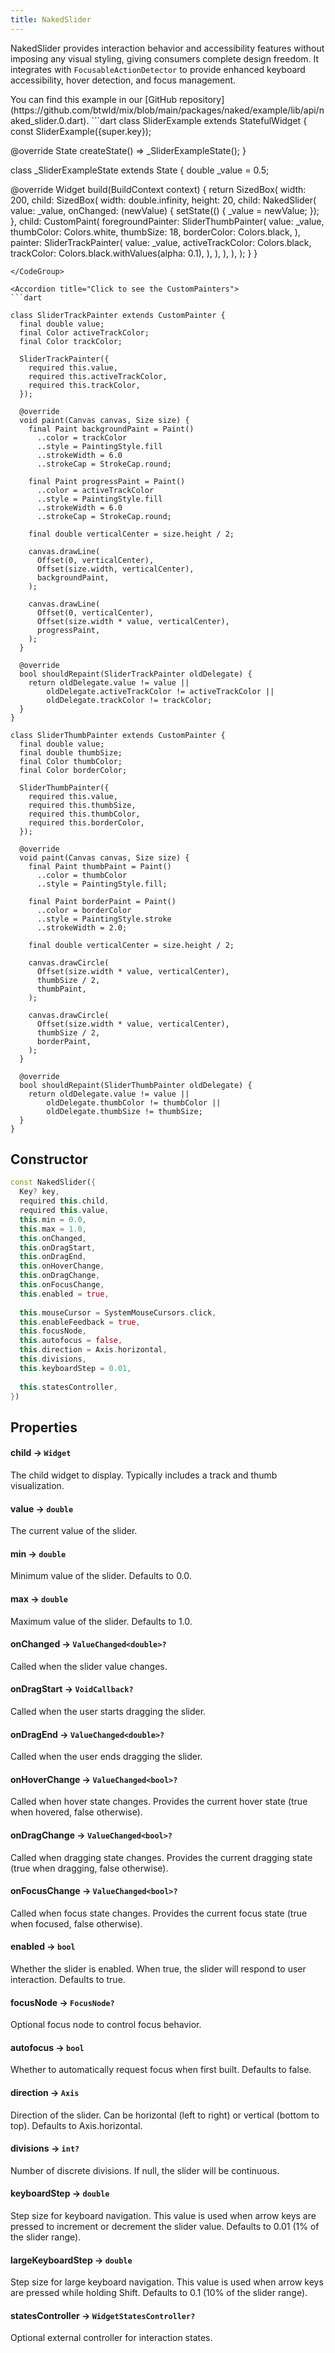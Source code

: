```yaml
---
title: NakedSlider
---
```


NakedSlider provides interaction behavior and accessibility features without imposing any visual styling, giving consumers complete design freedom. It integrates with `FocusableActionDetector` to provide enhanced keyboard accessibility, hover detection, and focus management.

<Info>
  You can find this example in our [GitHub repository](https://github.com/btwld/mix/blob/main/packages/naked/example/lib/api/naked_slider.0.dart).
</Info>
<CodeGroup title="Usage Example" defaultLanguage="dart">
```dart
class SliderExample extends StatefulWidget {
  const SliderExample({super.key});

  @override
  State<SliderExample> createState() => _SliderExampleState();
}

class _SliderExampleState extends State<SliderExample> {
  double _value = 0.5;

  @override
  Widget build(BuildContext context) {
    return SizedBox(
      width: 200,
      child: SizedBox(
        width: double.infinity,
        height: 20,
        child: NakedSlider(
          value: _value,
          onChanged: (newValue) {
            setState(() {
              _value = newValue;
            });
          },
          child: CustomPaint(
            foregroundPainter: SliderThumbPainter(
              value: _value,
              thumbColor: Colors.white,
              thumbSize: 18,
              borderColor: Colors.black,
            ),
            painter: SliderTrackPainter(
              value: _value,
              activeTrackColor: Colors.black,
              trackColor: Colors.black.withValues(alpha: 0.1),
            ),
          ),
        ),
      ),
    );
  }
}
```
</CodeGroup>

<Accordion title="Click to see the CustomPainters">
```dart

class SliderTrackPainter extends CustomPainter {
  final double value;
  final Color activeTrackColor;
  final Color trackColor;

  SliderTrackPainter({
    required this.value,
    required this.activeTrackColor,
    required this.trackColor,
  });

  @override
  void paint(Canvas canvas, Size size) {
    final Paint backgroundPaint = Paint()
      ..color = trackColor
      ..style = PaintingStyle.fill
      ..strokeWidth = 6.0
      ..strokeCap = StrokeCap.round;

    final Paint progressPaint = Paint()
      ..color = activeTrackColor
      ..style = PaintingStyle.fill
      ..strokeWidth = 6.0
      ..strokeCap = StrokeCap.round;

    final double verticalCenter = size.height / 2;

    canvas.drawLine(
      Offset(0, verticalCenter),
      Offset(size.width, verticalCenter),
      backgroundPaint,
    );

    canvas.drawLine(
      Offset(0, verticalCenter),
      Offset(size.width * value, verticalCenter),
      progressPaint,
    );
  }

  @override
  bool shouldRepaint(SliderTrackPainter oldDelegate) {
    return oldDelegate.value != value ||
        oldDelegate.activeTrackColor != activeTrackColor ||
        oldDelegate.trackColor != trackColor;
  }
}

class SliderThumbPainter extends CustomPainter {
  final double value;
  final double thumbSize;
  final Color thumbColor;
  final Color borderColor;

  SliderThumbPainter({
    required this.value,
    required this.thumbSize,
    required this.thumbColor,
    required this.borderColor,
  });

  @override
  void paint(Canvas canvas, Size size) {
    final Paint thumbPaint = Paint()
      ..color = thumbColor
      ..style = PaintingStyle.fill;

    final Paint borderPaint = Paint()
      ..color = borderColor
      ..style = PaintingStyle.stroke
      ..strokeWidth = 2.0;

    final double verticalCenter = size.height / 2;

    canvas.drawCircle(
      Offset(size.width * value, verticalCenter),
      thumbSize / 2,
      thumbPaint,
    );

    canvas.drawCircle(
      Offset(size.width * value, verticalCenter),
      thumbSize / 2,
      borderPaint,
    );
  }

  @override
  bool shouldRepaint(SliderThumbPainter oldDelegate) {
    return oldDelegate.value != value ||
        oldDelegate.thumbColor != thumbColor ||
        oldDelegate.thumbSize != thumbSize;
  }
}
```
</Accordion>


## Constructor

```dart
const NakedSlider({
  Key? key,
  required this.child,
  required this.value,
  this.min = 0.0,
  this.max = 1.0,
  this.onChanged,
  this.onDragStart,
  this.onDragEnd,
  this.onHoverChange,
  this.onDragChange,
  this.onFocusChange,
  this.enabled = true,
  
  this.mouseCursor = SystemMouseCursors.click,
  this.enableFeedback = true,
  this.focusNode,
  this.autofocus = false,
  this.direction = Axis.horizontal,
  this.divisions,
  this.keyboardStep = 0.01,
  
  this.statesController,
})
```

## Properties

#### child  → `Widget`
The child widget to display. Typically includes a track and thumb visualization.

#### value → `double`
The current value of the slider.

#### min → `double`
Minimum value of the slider. Defaults to 0.0.

#### max → `double`
Maximum value of the slider. Defaults to 1.0.

#### onChanged → `ValueChanged<double>?`
Called when the slider value changes.

#### onDragStart → `VoidCallback?`
Called when the user starts dragging the slider.

#### onDragEnd → `ValueChanged<double>?`
Called when the user ends dragging the slider.

#### onHoverChange → `ValueChanged<bool>?`
Called when hover state changes. Provides the current hover state (true when hovered, false otherwise).

#### onDragChange → `ValueChanged<bool>?`
Called when dragging state changes. Provides the current dragging state (true when dragging, false otherwise).

#### onFocusChange → `ValueChanged<bool>?`
Called when focus state changes. Provides the current focus state (true when focused, false otherwise).

#### enabled → `bool`
Whether the slider is enabled. When true, the slider will respond to user interaction. Defaults to true.



#### focusNode → `FocusNode?`
Optional focus node to control focus behavior.

#### autofocus → `bool`
Whether to automatically request focus when first built. Defaults to false.

#### direction → `Axis`
Direction of the slider. Can be horizontal (left to right) or vertical (bottom to top). Defaults to Axis.horizontal.

#### divisions → `int?`
Number of discrete divisions. If null, the slider will be continuous.

#### keyboardStep → `double`
Step size for keyboard navigation. This value is used when arrow keys are pressed to increment or decrement the slider value. Defaults to 0.01 (1% of the slider range).

#### largeKeyboardStep → `double`
Step size for large keyboard navigation. This value is used when arrow keys are pressed while holding Shift. Defaults to 0.1 (10% of the slider range).



#### statesController → `WidgetStatesController?`
Optional external controller for interaction states.
